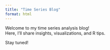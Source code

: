```yaml
---
title: "Time Series Blog"
format: html
---
```


Welcome to my time series analysis blog!  
Here, I’ll share insights, visualizations, and R tips.

Stay tuned!

